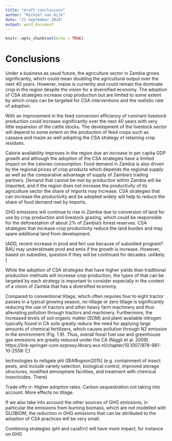 ```yaml
---
title: "draft conclusions"
author: "Michiel van Dijk"
date: "21 September 2018"
output: word_document
---
```


```r
knitr::opts_chunk$set(echo = TRUE)
```

# Conclusions

Under a business as usual future, the agriculture sector in Zambia grows significantly, which could mean doubling the agricultural output over the next 40 years. However, maize is currently and could remain the dominate crop in the region despite the vision for a diversified economy. The adoption of CSA strategies increase crop production but are limited to some extent by which crops can be targeted for CSA interventions and the realistic rate of adoption. 

With an improvement in the feed conversion efficiency of ruminant livestock production could increase significantly over the next 40 years with very little expansion of the cattle stocks. The development of the livestock sector will depend to some extent on the production of feed crops such as cassava and maize as well adopting the CSA strategy of retaining crop residues. 

Calorie availability improves in the region due an increase in per capita GDP growth and although the adoption of the CSA strategies have a limited impact on the calories consumption. Food demand in Zambia is also driven by the regional prices of crop products which depends the regional supply as well as the comparative advantage of supply of Zambia’s trading partners. Demand that cannot be met by production within Zambia will be imported, and if the region does not increase the productivity of its agriculture sector the share of imports may increase. CSA strategies that can increase the productivity and be adopted widely will help to reduce the share of food demand met by imports. 

GHG emissions will continue to rise in Zambia due to conversion of land for use by crop production and livestock grazing, which could be responsible for the deforestation of about 2% of Zambia’s forest reserves. CSA strategies that increase crop productivity reduce the land burden and may spare additional land from development. 

[ADD, recent increase in prod and fert use because of subsidied program? BAU may understimate prod and emis if the growth is increase. However, based on subsidies, question if they will be continued for decades. unlikely. ]


While the adoption of CSA strategies that have higher yields than traditional production methods will increase crop production, the types of that can be targeted by each strategy is important to consider especially in the context of a vision of Zambia that has a diversified economy.

Compared to conventional tillage, which often requires four to eight tractor passes in a typical growing season, no-tillage or zero tillage is significantly reducing the use of tractors and other heavy farm machinery and thus alleviating pollution through tractors and machinery. Furthermore, the increased levels of soil organic matter (SOM) and plant-available nitrogen typically found in CA soils greatly reduce the need for applying large amounts of chemical fertilizers, which causes pollution through N2 emission in the environment (Fig. 1.9). Thus, overall fossil fuel use and greenhouse gas emissions are greatly reduced under the CA (Niggli et al. 2009). https://link-springer-com.ezproxy.library.wur.nl/chapter/10.1007/978-981-10-2558-7_1



technologies to mitigate phl [@Affognon2015]
(e.g. containment of insect pests, and include variety selection, biological control, improved storage structures, modified atmosphere facilities, and treatment with chemical insecticides. There)

Trade offs rr: Higher adoption rates.
Carbon sequestration not taking into account. More effects no tillage. 

If we also take into account the other sources of GHG emissions, in particular the emissions from burning biomass, which are not modelled with GLOBIOM, the reduction in GHG emissions that can be attributed to the adoption of CSA practices will be very small. 

Combining strategies (phl and ca/af/rr) will have more impact, for instance on GHG
